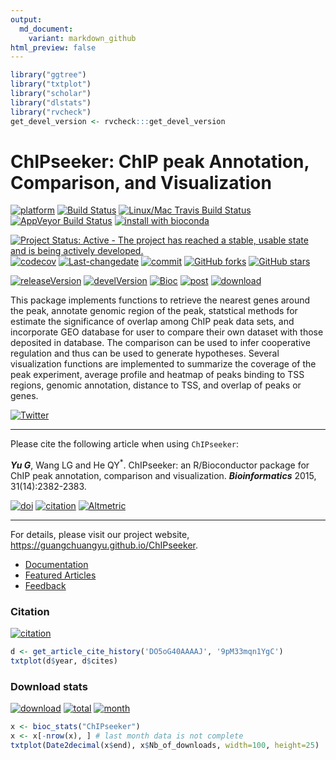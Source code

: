 ```yaml
---
output:
  md_document:
    variant: markdown_github
html_preview: false
---
```



```r
library("ggtree") 
library("txtplot")
library("scholar")
library("dlstats")
library("rvcheck") 
get_devel_version <- rvcheck:::get_devel_version
```


# ChIPseeker: ChIP peak Annotation, Comparison, and Visualization

[![platform](http://www.bioconductor.org/shields/availability/devel/ChIPseeker.svg)](https://www.bioconductor.org/packages/devel/bioc/html/ChIPseeker.html#archives)
[![Build Status](http://www.bioconductor.org/shields/build/devel/bioc/ChIPseeker.svg)](https://bioconductor.org/checkResults/devel/bioc-LATEST/ChIPseeker/)
[![Linux/Mac Travis Build Status](https://img.shields.io/travis/GuangchuangYu/ChIPseeker/master.svg?label=Mac%20OSX%20%26%20Linux)](https://travis-ci.org/GuangchuangYu/ChIPseeker)
[![AppVeyor Build Status](https://img.shields.io/appveyor/ci/Guangchuangyu/ChIPseeker/master.svg?label=Windows)](https://ci.appveyor.com/project/GuangchuangYu/ChIPseeker)
[![install with bioconda](https://img.shields.io/badge/install%20with-bioconda-green.svg?style=flat)](http://bioconda.github.io/recipes/bioconductor-chipseeker/README.html)

[![Project Status: Active - The project has reached a stable, usable state and is being actively developed.](http://www.repostatus.org/badges/latest/active.svg)](http://www.repostatus.org/#active)
[![codecov](https://codecov.io/gh/GuangchuangYu/ChIPseeker/branch/master/graph/badge.svg)](https://codecov.io/gh/GuangchuangYu/ChIPseeker/)
[![Last-changedate](https://img.shields.io/badge/last%20change-`r gsub('-', '--', Sys.Date())`-green.svg)](https://github.com/GuangchuangYu/ChIPseeker/commits/master)
[![commit](http://www.bioconductor.org/shields/commits/bioc/ChIPseeker.svg)](https://www.bioconductor.org/packages/devel/bioc/html/ChIPseeker.html#svn_source)
[![GitHub forks](https://img.shields.io/github/forks/GuangchuangYu/ChIPseeker.svg)](https://github.com/GuangchuangYu/ChIPseeker/network) 
[![GitHub stars](https://img.shields.io/github/stars/GuangchuangYu/ChIPseeker.svg)](https://github.com/GuangchuangYu/ChIPseeker/stargazers) 


[![releaseVersion](https://img.shields.io/badge/release%20version-`r check_bioc("ChIPseeker")$latest_version`-green.svg?style=flat)](https://bioconductor.org/packages/ChIPseeker)
[![develVersion](https://img.shields.io/badge/devel%20version-`r get_devel_version("GuangchuangYu/ChIPseeker")`-green.svg?style=flat)](https://github.com/GuangchuangYu/ChIPseeker)
[![Bioc](http://www.bioconductor.org/shields/years-in-bioc/ChIPseeker.svg)](https://www.bioconductor.org/packages/devel/bioc/html/ChIPseeker.html#since)
[![post](http://www.bioconductor.org/shields/posts/ChIPseeker.svg)](https://support.bioconductor.org/t/ChIPseeker/)
[![download](http://www.bioconductor.org/shields/downloads/ChIPseeker.svg)](https://bioconductor.org/packages/stats/bioc/ChIPseeker/)

This package implements functions to retrieve the nearest genes around the peak, annotate genomic region of the peak, statstical methods for estimate the significance of overlap among ChIP peak data sets, and incorporate GEO database for user to compare their own dataset with those deposited in database. The comparison can be used to infer cooperative regulation and thus can be used to generate hypotheses. Several visualization functions are implemented to summarize the coverage of the peak experiment, average profile and heatmap of peaks binding to TSS regions, genomic annotation, distance to TSS, and overlap of peaks or genes.

[![Twitter](https://img.shields.io/twitter/url/https/github.com/GuangchuangYu/ChIPseeker.svg?style=social)](https://twitter.com/intent/tweet?hashtags=ChIPseeker&url=http://bioinformatics.oxfordjournals.org/content/31/14/2382)

------------------------------------------------------------------------

Please cite the following article when using `ChIPseeker`: 

__*Yu G*__, Wang LG and He QY^\*^. ChIPseeker: an R/Bioconductor package for ChIP peak annotation, comparison and visualization. ***Bioinformatics*** 2015, 31(14):2382-2383.

[![doi](https://img.shields.io/badge/doi-10.1093/bioinformatics/btv145-green.svg?style=flat)](http://dx.doi.org/10.1093/bioinformatics/btv145)
[![citation](https://img.shields.io/badge/cited%20by-`r sum(get_article_cite_history('DO5oG40AAAAJ', '9pM33mqn1YgC')$cites)`-green.svg?style=flat)](https://scholar.google.com.hk/scholar?oi=bibs&hl=en&cites=12053363057899219488)
[![Altmetric](https://img.shields.io/badge/Altmetric-`r x <- readLines("https://www.altmetric.com/details/3781087"); gsub("^.*score=(\\d+)\\D+.*$", '\\1', x[grep("style=donut&score=", x)])`-green.svg?style=flat)](https://www.altmetric.com/details/3781087)


------------------------------------------------------------------------

For details, please visit our project website, <https://guangchuangyu.github.io/ChIPseeker>.

+ [Documentation](https://guangchuangyu.github.io/ChIPseeker/documentation/)
+ [Featured Articles](https://guangchuangyu.github.io/ChIPseeker/featuredArticles/)
+ [Feedback](https://guangchuangyu.github.io/ChIPseeker/#feedback)

### Citation 

[![citation](https://img.shields.io/badge/cited%20by-`r sum(get_article_cite_history('DO5oG40AAAAJ', '9pM33mqn1YgC')$cites)`-green.svg?style=flat)](https://scholar.google.com.hk/scholar?oi=bibs&hl=en&cites=12053363057899219488)


```r
d <- get_article_cite_history('DO5oG40AAAAJ', '9pM33mqn1YgC')
txtplot(d$year, d$cites)
```

### Download stats

[![download](http://www.bioconductor.org/shields/downloads/ChIPseeker.svg)](https://bioconductor.org/packages/stats/bioc/ChIPseeker/)
[![total](https://img.shields.io/badge/downloads-`r sum(bioc_stats("ChIPseeker")$Nb_of_downloads)`/total-blue.svg?style=flat)](https://bioconductor.org/packages/stats/bioc/ChIPseeker/)
[![month](https://img.shields.io/badge/downloads-`r x <- bioc_stats("ChIPseeker"); x$Nb_of_downloads[nrow(x)-1]`/month-blue.svg?style=flat)](https://bioconductor.org/packages/stats/bioc/ChIPseeker/)

```r
x <- bioc_stats("ChIPseeker")
x <- x[-nrow(x), ] # last month data is not complete
txtplot(Date2decimal(x$end), x$Nb_of_downloads, width=100, height=25)
```





